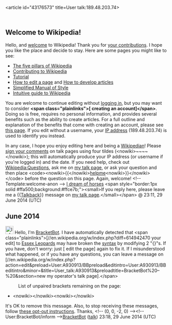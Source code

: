 <article id="43176573" title=User talk:189.48.203.74>
	<talkpage id="43176573" title="User talk:189.48.203.74">
== Welcome to Wikipedia! ==

Hello, and [[Wikipedia:Introduction|welcome]] to Wikipedia! Thank you for [[Special:Contributions/189.48.203.74|your contributions]]. I hope you like the place and decide to stay. Here are some pages you might like to see:

* [[Wikipedia:Five pillars|The five pillars of Wikipedia]]
* [[Wikipedia:Contributing to Wikipedia|Contributing to Wikipedia]]
* [[Wikipedia:Tutorial|Tutorial]]
* [[Wikipedia:How to edit a page|How to edit a page]] and [[Wikipedia:Article development|How to develop articles]]
* [[Wikipedia:Simplified Manual of Style|Simplified Manual of Style]]
* [[Help:Wikipedia: The Missing Manual/Introduction|Intuitive guide to Wikipedia]]

You are welcome to continue editing without [[Special:Userlogin|logging in]], but you may want to consider '''&lt;span class=&quot;plainlinks&quot;&gt;[{{fullurl:Special:Userlogin|type=signup&amp;campaign=anonwelcometemplate}} creating an account]&lt;/span&gt;'''. Doing so is free, requires no personal information, and provides several benefits such as the ability to create articles. For a full outline and explanation of the benefits that come with creating an account, please see [[Wikipedia:Why create an account?|this page]]. If you edit without a username, your [[IP address]] (189.48.203.74) is used to identify you instead.

In any case, I hope you enjoy editing here and being a [[Wikipedia:Wikipedians|Wikipedian]]! Please [[Wikipedia:Signatures|sign your comments]] on talk pages using four tildes (&lt;nowiki&gt;~~~~&lt;/nowiki&gt;); this will automatically produce your IP address (or username if you're logged in) and the date. If you need help, check out [[Wikipedia:Questions]], ask me on [[User talk:I dream of horses|my talk page]], or ask your question and then place &lt;code&gt;&lt;nowiki&gt;{{&lt;/nowiki&gt;[[:Category:Wikipedians looking for help|helpme]]&lt;nowiki&gt;}}&lt;/nowiki&gt;&lt;/code&gt; before the question on this page. Again, welcome! &lt;!-- Template:welcome-anon --&gt; [[User:I dream of horses|I dream of horses]] &lt;span style=&quot;border:1px solid #ffa500;background:#ffce7b;&quot;&gt;&lt;small&gt;If you reply here, please leave me a {{[[Template:Talkback|Talkback]]}} message on [[User talk:I dream of horses|my talk page]].&lt;/small&gt;&lt;/span&gt; @  23:11, 29 June 2014 (UTC)
== June 2014 ==

[[File:Information.svg|25px|alt=|link=]] Hello, I'm [[User:BracketBot|BracketBot]]. I have automatically detected that &lt;span class=&quot;plainlinks&quot;&gt;[//en.wikipedia.org/w/index.php?diff=614942470 your edit] to [[Essex Leopards]] may have broken the [[syntax]] by modifying 2 &quot;{}&quot;s. If you have, don't worry: just [{{fullurl:Essex Leopards|action=edit&amp;minor=minor&amp;summary=Fixing+typo+raised+by+%5B%5BUser%3ABracketBot%7CBracketBot%5D%5D}} edit the page] again to fix it. If I misunderstood what happened, or if you have any questions, you can leave a message on [//en.wikipedia.org/w/index.php?action=edit&amp;preload=User:A930913/BBpreload&amp;editintro=User:A930913/BBeditintro&amp;minor=&amp;title=User_talk:A930913&amp;preloadtitle=BracketBot%20–%20{{subst&lt;/noinclude&gt;:REVISIONUSER}}&amp;section=new my operator's talk page].&lt;/span&gt;
:List of unpaired brackets remaining on the page:
*&lt;nowiki&gt;&lt;/nowiki&gt;{{red|'''&amp;#125;&amp;#125;'''}}&lt;nowiki&gt;&lt;/nowiki&gt;
It's OK to remove this message. Also, to stop receiving these messages, follow [[User:BracketBot#Opting out|these opt-out instructions]]. Thanks, &lt;!-- (0, 0, -2, 0) --&gt;&lt;!-- User:BracketBot/inform --&gt;[[User:BracketBot|BracketBot]] ([[User talk:BracketBot|talk]]) 23:18, 29 June 2014 (UTC)
	</talkpage>
</article>